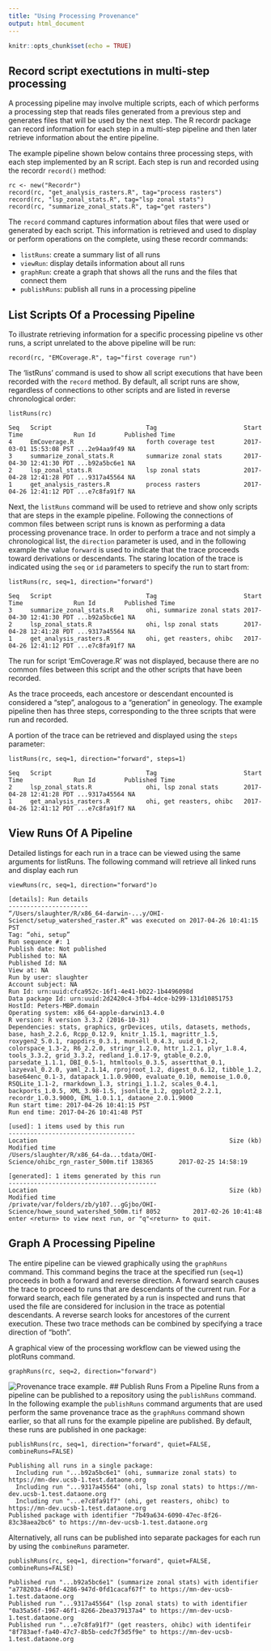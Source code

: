 ```yaml
---
title: "Using Processing Provenance"
output: html_document
---
```


```r
knitr::opts_chunk$set(echo = TRUE)
```

## Record script exectutions in multi-step processing
A processing pipeline may involve multiple scripts, each of which performs a processing step
that reads files generated from a previous step and generates files that will
be used by the next step. The R recordr package can record information for each
step in a multi-step pipeline and then later retrieve information about the
entire pipeline. 

The example pipeline shown below contains three processing steps, with each step
implemented by an R script. Each step is run and recorded using the
recordr `record()` method:

```
rc <- new("Recordr")
record(rc, "get_analysis_rasters.R", tag="process rasters")
record(rc, "lsp_zonal_stats.R", tag="lsp zonal stats")
record(rc, "summarize_zonal_stats.R", tag="get rasters")

``` 
The `record` command captures information about files that were used or generated by 
each script. This information is retrieved and used to display or perform operations
on the complete, using these recordr commands:

- `listRuns`: create a summary list of all runs 
- `viewRun`: display details information about all runs 
- `graphRun`: create a graph that shows all the runs and the files that connect them
- `publishRuns`: publish all runs in a processing pipeline

## List Scripts Of a Processing Pipeline

To illustrate retrieving information for a specific processing pipeline vs other runs, a script
unrelated to the above pipeline will be run:

```
record(rc, "EMCoverage.R", tag="first coverage run")
```

The 'listRuns' command is used to show all script executions that have been recorded with the `record` method.
By default, all script runs are show, regardless of connections to other scripts and are listed in reverse 
chronological order:
```
listRuns(rc)

Seq   Script                          Tag                        Start Time              Run Id        Published Time
4     EmCoverage.R                    forth coverage test        2017-03-01 15:53:08 PST ...2e94aa9f49 NA            
3     summarize_zonal_stats.R         summarize zonal stats      2017-04-30 12:41:30 PDT ...b92a5bc6e1 NA            
2     lsp_zonal_stats.R               lsp zonal stats            2017-04-28 12:41:28 PDT ...9317a45564 NA            
1     get_analysis_rasters.R          process rasters            2017-04-26 12:41:12 PDT ...e7c8fa91f7 NA

```

Next, the `listRuns` command will be used to retrieve and show only scripts that are steps in the example pipeline.
Following the connections of common files between script runs is known as performing a data processing provenance trace.
In order to perform a trace and not simply a chronological list, the `direction` parameter is used, and in the following
example the value `forward` is used to indicate that the trace proceeds toward derivations or descendants.
The staring location of the trace is indicated using the `seq` or `id` parameters to specify the run to start from:

```
listRuns(rc, seq=1, direction="forward")

Seq   Script                          Tag                        Start Time              Run Id        Published Time
3     summarize_zonal_stats.R         ohi, summarize zonal stats 2017-04-30 12:41:30 PDT ...b92a5bc6e1 NA            
2     lsp_zonal_stats.R               ohi, lsp zonal stats       2017-04-28 12:41:28 PDT ...9317a45564 NA            
1     get_analysis_rasters.R          ohi, get reasters, ohibc   2017-04-26 12:41:12 PDT ...e7c8fa91f7 NA
```
The run for script 'EmCoverage.R' was not displayed, because there are no common files between this script and
the other scripts that have been recorded.

As the trace proceeds, each ancestore or descendant encounted is considered a "step", analogous to a
"generation" in geneology. The example pipeline then has three steps, corresponding to the three
scripts that were run and recorded.

A portion of the trace can be retrieved and displayed using the `steps` parameter:
```
listRuns(rc, seq=1, direction="forward", steps=1)

Seq   Script                          Tag                        Start Time              Run Id        Published Time
2     lsp_zonal_stats.R               ohi, lsp zonal stats       2017-04-28 12:41:28 PDT ...9317a45564 NA            
1     get_analysis_rasters.R          ohi, get reasters, ohibc   2017-04-26 12:41:12 PDT ...e7c8fa91f7 NA
```

## View Runs Of A Pipeline

Detailed listings for each run in a trace can be viewed using the same arguments for listRuns.
The following command will retrieve all linked runs and display each run 
```
viewRuns(rc, seq=1, direction="forward")o

[details]: Run details
----------------------
“/Users/slaughter/R/x86_64-darwin-...y/OHI-Scienct/setup_watershed_raster.R” was executed on 2017-04-26 10:41:15 PST
Tag: “ohi, setup”
Run sequence #: 1
Publish date: Not published
Published to: NA
Published Id: NA
View at: NA
Run by user: slaughter
Account subject: NA
Run Id: urn:uuid:cfca952c-16f1-4e41-b022-1b4496098d
Data package Id: urn:uuid:2d2420c4-3fb4-4dce-b299-131d10851753
HostId: Peters-MBP.domain
Operating system: x86_64-apple-darwin13.4.0
R version: R version 3.3.2 (2016-10-31)
Dependencies: stats, graphics, grDevices, utils, datasets, methods, base, hash_2.2.6, Rcpp_0.12.9, knitr_1.15.1, magrittr_1.5, roxygen2_5.0.1, rappdirs_0.3.1, munsell_0.4.3, uuid_0.1-2, colorspace_1.3-2, R6_2.2.0, stringr_1.2.0, httr_1.2.1, plyr_1.8.4, tools_3.3.2, grid_3.3.2, redland_1.0.17-9, gtable_0.2.0, parsedate_1.1.1, DBI_0.5-1, htmltools_0.3.5, assertthat_0.1, lazyeval_0.2.0, yaml_2.1.14, rprojroot_1.2, digest_0.6.12, tibble_1.2, base64enc_0.1-3, datapack_1.1.0.9000, evaluate_0.10, memoise_1.0.0, RSQLite_1.1-2, rmarkdown_1.3, stringi_1.1.2, scales_0.4.1, backports_1.0.5, XML_3.98-1.5, jsonlite_1.2, ggplot2_2.2.1, recordr_1.0.3.9000, EML_1.0.1.1, dataone_2.0.1.9000
Run start time: 2017-04-26 10:41:15 PST
Run end time: 2017-04-26 10:41:48 PST

[used]: 1 items used by this run
-----------------------------------
Location                                                     Size (kb)    Modified time      
/Users/slaughter/R/x86_64-da...tdata/OHI-Science/ohibc_rgn_raster_500m.tif 138365       2017-02-25 14:58:19

[generated]: 1 items generated by this run
-----------------------------------------
Location                                                     Size (kb)    Modified time      
/private/var/folders/zb/y107...gGjbo/OHI-Science/howe_sound_watershed_500m.tif 8052         2017-02-26 10:41:48
enter <return> to view next run, or "q"<return> to quit.

```

## Graph A Processing Pipeline

The entire pipeline can be viewed graphically using the `graphRuns` command. This command begins the trace at the
specified run (`seq=1`) proceeds in both a forward and reverse direction. A forward
search causes the trace to proceed to runs that are descendants of the current run.  For a forward search,
each file generated by a run is inspected and runs that used the file are considered for inclusion in the trace
as potential descendants. A reverse search looks for ancestores of the current execution. 
These two trace
methods can be combined by specifying a trace direction of "both".

A graphical view of the processing workflow can be viewed using the plotRuns command.
```
graphRuns(rc, seq=2, direction="forward")
```

![Provenance trace example.](https://github.com/DataONEorg/sem-prov-design/raw/master/docs/PROV-capture/traceGraph.png)
## Publish Runs From a Pipeline
Runs from a pipeline can be published to a repository using the `publishRuns` command. In the following example
the `publishRuns` command arguments that are used perform the same provenance trace as the `graphRuns` command shown earlier,
so that all runs for the example pipeline are published. By default, these runs are published in one package:
```
publishRuns(rc, seq=1, direction="forward", quiet=FALSE, combineRuns=FALSE)

Publishing all runs in a single package:
  Including run "...b92a5bc6e1" (ohi, summarize zonal stats) to https://mn-dev.ucsb-1.test.dataone.org
  Including run "...9317a45564" (ohi, lsp zonal stats) to https://mn-dev.ucsb-1.test.dataone.org
  Including run "...e7c8fa91f7" (ohi, get reasters, ohibc) to https://mn-dev.ucsb-1.test.dataone.org
Published package with identifier "7b49a634-6090-47ec-8f26-83c38aea2bc6" to https://mn-dev-ucsb-1.test.dataone.org
```
Alternatively, all runs can be published into separate packages for each run by using the `combineRuns`
parameter.
```
publishRuns(rc, seq=1, direction="forward", quiet=FALSE, combineRuns=FALSE)

Published run "...b92a5bc6e1" (summarize zonal stats) with identifier "a778203a-4fdd-4286-947d-0fd1cacaf67f" to https://mn-dev-ucsb-1.test.dataone.org
Published run "...9317a45564" (lsp zonal stats) to with identifier "0a35a56f-1967-46f1-8266-2bea379137a4" to https://mn-dev-ucsb-1.test.dataone.org
Published run "...e7c8fa91f7" (get reasters, ohibc) with identifeir "8f783aef-fa40-47c7-8b5b-cedc7f3d5f9e" to https://mn-dev-ucsb-1.test.dataone.org
```
